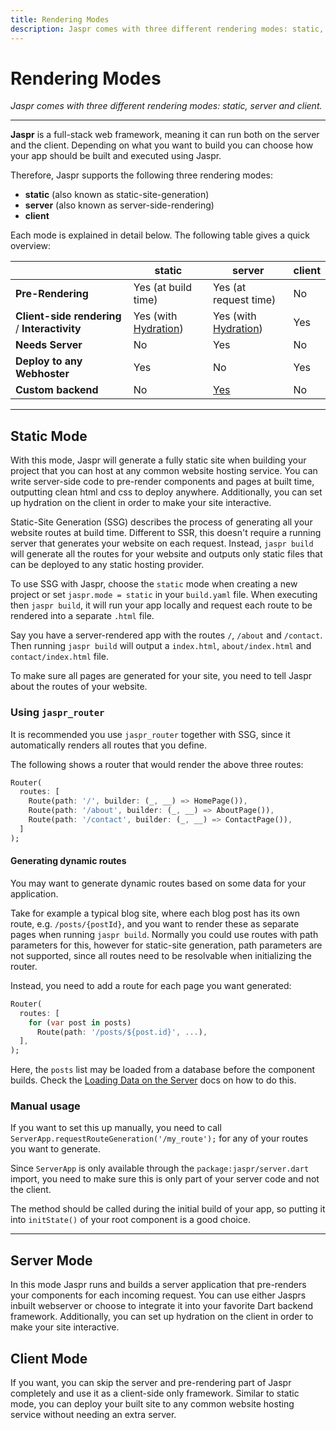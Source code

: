 ```yaml
---
title: Rendering Modes
description: Jaspr comes with three different rendering modes: static, server and client.
---
```


# Rendering Modes
*Jaspr comes with three different rendering modes: static, server and client.*

---

**Jaspr** is a full-stack web framework, meaning it can run both on the server and the client. Depending on what you
want to build you can choose how your app should be built and executed using Jaspr.

Therefore, Jaspr supports the following three rendering modes:

- **static** (also known as static-site-generation)
- **server** (also known as server-side-rendering)
- **client**

Each mode is explained in detail below. The following table gives a quick overview:

|                                               | **static**                                    | **server**                                    | **client** |
|:----------------------------------------------|-----------------------------------------------|-----------------------------------------------|------------|
| **Pre-Rendering**                             | Yes (at build time)                           | Yes (at request time)                         | No         |
| **Client-side rendering** / **Interactivity** | Yes (with [Hydration](/core/modes#hydration)) | Yes (with [Hydration](/core/modes#hydration)) | Yes        |
| **Needs Server**                              | No                                            | Yes                                           | No         |
| **Deploy to any Webhoster**                   | Yes                                           | No                                            | Yes        |
| **Custom backend**                            | No                                            | [Yes](/advanced/backend)                      | No         |

---

## Static Mode

With this mode, Jaspr will generate a fully static site when building your project that you can host at any common website hosting service.
You can write server-side code to pre-render components and pages at built time, outputting clean html and css to deploy anywhere.
Additionally, you can set up hydration on the client in order to make your site interactive.


Static-Site Generation (SSG) describes the process of generating all your website routes at build time. Different to SSR, this doesn't require
a running server that generates your website on each request. Instead, `jaspr build` will generate all the routes for
your website and outputs only static files that can be deployed to any static hosting provider.


To use SSG with Jaspr, choose the `static` mode when creating a new project or set `jaspr.mode = static` in your `build.yaml` file.
When executing then `jaspr build`, it will run your app locally and request each route to be rendered into a separate `.html` file.

Say you have a server-rendered app with the routes `/`, `/about` and `/contact`. Then running `jaspr build` will
output a `index.html`, `about/index.html` and `contact/index.html` file.

To make sure all pages are generated for your site, you need to tell Jaspr about the routes of your website.

### Using `jaspr_router`

It is recommended you use `jaspr_router` together with SSG, since it automatically renders all routes that you define.

The following shows a router that would render the above three routes:

```dart
Router(
  routes: [
    Route(path: '/', builder: (_, __) => HomePage()),
    Route(path: '/about', builder: (_, __) => AboutPage()),
    Route(path: '/contact', builder: (_, __) => ContactPage()),
  ]
);
```

#### Generating dynamic routes

You may want to generate dynamic routes based on some data for your application.

Take for example a typical blog site, where each blog post has its own route, e.g. `/posts/{postId}`, and you want
to render these as separate pages when running `jaspr build`. Normally you could use routes with path parameters for this,
however for static-site generation, path parameters are not supported, since all routes need to be resolvable when initializing the router.

Instead, you need to add a route for each page you want generated:

```dart
Router(
  routes: [
    for (var post in posts)
      Route(path: '/posts/${post.id}', ...),
  ],
);
```

Here, the `posts` list may be loaded from a database before the component builds.
Check the [Loading Data on the Server](/core/ssr#-loading-data-on-the-server) docs on how to do this.

### Manual usage

If you want to set this up manually, you need to call `ServerApp.requestRouteGeneration('/my_route');` for any of your
routes you want to generate.

Since `ServerApp` is only available through the `package:jaspr/server.dart` import, you need to make sure this is only part of your
server code and not the client.

The method should be called during the initial build of your app, so putting it into `initState()` of your root component is a good choice.

---

## Server Mode

In this mode Jaspr runs and builds a server application that pre-renders your components for each incoming request.
You can use either Jasprs inbuilt webserver or choose to integrate it into your favorite Dart backend framework.
Additionally, you can set up hydration on the client in order to make your site interactive.

## Client Mode

If you want, you can skip the server and pre-rendering part of Jaspr completely and use it as a client-side only framework.
Similar to static mode, you can deploy your built site to any common website hosting service without needing an extra server.

